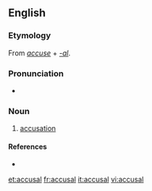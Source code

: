 ==English==

===Etymology===
From ''[[accuse]]'' + ''[[-al]]''.

===Pronunciation===
* {{IPA|/əˈkjuː.zəl/}}

===Noun===
{{en-noun}}

# [[accusation]]

====References====
* {{R:1913}}

[[et:accusal]]
[[fr:accusal]]
[[it:accusal]]
[[vi:accusal]]